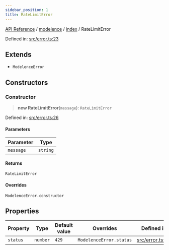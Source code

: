 ```yaml
---
sidebar_position: 1
title: RateLimitError
---
```


[API Reference](/api-reference/modelence/index/classes/../../../index) / [modelence](/api-reference/modelence/index/classes/../../index) / [index](/api-reference/modelence/index/classes/../index) / RateLimitError

Defined in: [src/error.ts:23](https://github.com/modelence/modelence/blob/72f2a5050bb3bf1619f84e102334e228d88425d2/packages/modelence/src/error.ts#L23)

## Extends

- `ModelenceError`

## Constructors

### Constructor

> **new RateLimitError**(`message`): `RateLimitError`

Defined in: [src/error.ts:26](https://github.com/modelence/modelence/blob/72f2a5050bb3bf1619f84e102334e228d88425d2/packages/modelence/src/error.ts#L26)

#### Parameters

| Parameter | Type |
| ------ | ------ |
| `message` | `string` |

#### Returns

`RateLimitError`

#### Overrides

`ModelenceError.constructor`

## Properties

| Property | Type | Default value | Overrides | Defined in |
| ------ | ------ | ------ | ------ | ------ |
| <a id="status"></a> `status` | `number` | `429` | `ModelenceError.status` | [src/error.ts:24](https://github.com/modelence/modelence/blob/72f2a5050bb3bf1619f84e102334e228d88425d2/packages/modelence/src/error.ts#L24) |
